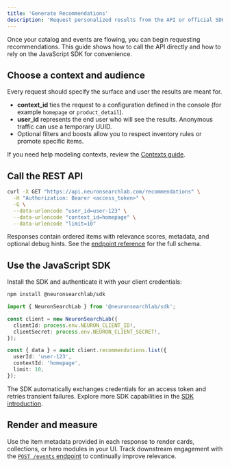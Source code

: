 ```yaml
---
title: 'Generate Recommendations'
description: 'Request personalized results from the API or official SDKs.'
---
```


Once your catalog and events are flowing, you can begin requesting recommendations. This guide shows how to call the API directly and how to rely on the JavaScript SDK for convenience.

## Choose a context and audience

Every request should specify the surface and user the results are meant for.

- **context_id** ties the request to a configuration defined in the console (for example `homepage` or `product_detail`).
- **user_id** represents the end user who will see the results. Anonymous traffic can use a temporary UUID.
- Optional filters and boosts allow you to respect inventory rules or promote specific items.

If you need help modeling contexts, review the [Contexts guide](/contexts).

## Call the REST API

```bash
curl -X GET "https://api.neuronsearchlab.com/recommendations" \
  -H "Authorization: Bearer <access_token>" \
  -G \
  --data-urlencode "user_id=user-123" \
  --data-urlencode "context_id=homepage" \
  --data-urlencode "limit=10"
```

Responses contain ordered items with relevance scores, metadata, and optional debug hints. See the [endpoint reference](/api-reference/endpoint/get-recommendations) for the full schema.

## Use the JavaScript SDK

Install the SDK and authenticate it with your client credentials:

```bash
npm install @neuronsearchlab/sdk
```

```ts
import { NeuronSearchLab } from '@neuronsearchlab/sdk';

const client = new NeuronSearchLab({
  clientId: process.env.NEURON_CLIENT_ID!,
  clientSecret: process.env.NEURON_CLIENT_SECRET!,
});

const { data } = await client.recommendations.list({
  userId: 'user-123',
  contextId: 'homepage',
  limit: 10,
});
```

The SDK automatically exchanges credentials for an access token and retries transient failures. Explore more SDK capabilities in the [SDK introduction](/sdk/introduction).

## Render and measure

Use the item metadata provided in each response to render cards, collections, or hero modules in your UI. Track downstream engagement with the [`POST /events` endpoint](/api-reference/endpoint/submit-events) to continually improve relevance.
